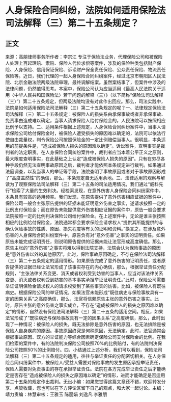 # 人身保险合同纠纷，法院如何适用保险法司法解释（三）第二十五条规定？
## 正文
来源：高朋律师事务所作者：李宗江 专注于保险法业务，代理保险公司和被保险人处理上百起理赔、索赔、保险人代位求偿等案件，涉及的保险种类包括财产保险、人身保险、信用保证保险、诉讼财产保全责任保险、公众责任保险、物流责任保险等。近日，我们代理的一起人身保险合同纠纷案件，经过北京市朝阳区人民法院、北京金融法院两级法院审理，最终调解结案。虽然案结事了，但案件中涉及的法律问题，仍然值得思考。本案中，保险公司认为应当适用《最高人民法院关于适用〈中华人民共和国保险法〉若干问题的解释（三）》（以下简称“保险法司法解释（三）”）第二十五条规定，但两级法院均没有对此作出回应。那么，司法实践中，法院是如何适用保险法司法解释（三）第二十五条规定的呢？一、法律规定保险法司法解释（三）第二十五条规定：被保险人的损失系由承保事故或者非承保事故、免责事由造成难以确定，当事人请求保险人给付保险金的，人民法院可以按照相应比例予以支持。二、适用条件根据上述规定，人身保险合同纠纷案件中，当事人请求保险公司给付保险金时，被保险人遭受损失的原因难以确定的，法院可以依法行使自由裁量权，判令保险公司按照保险金的一定比例赔偿当事人。很明显，本条适用的前提条件是，“造成被保险人损失的原因难以确定”。诉讼案件，查明事实是裁判者的法定职责。在人身保险合同纠纷案件中，裁判者应当本着公平正义之原则，最大限度查明事实，在此基础之上认定“造成被保险人损失的原因”。只有在穷尽各种手段仍然无法查明事故原因之后，裁判者才能依照本条规定进行裁判。如果通过法庭调查，以及当事人的举证等手段，法院查明了事故原因或者对于事故原因形成了“高度盖然性”的确信，那么，本条规定自无适用余地。三、法律适用的观察与解读为了观察保险法司法解释（三）第二十五条的司法适用情况，我们通过“威科先行”检索了大量的生效判决。经检索发现，在意外伤害人身保险合同纠纷案件中，本条具有较高的适用频率。我们发现，在原告提供了意外伤害相应证据的案件中，保险公司一般会主张原告提供的证据未能证明意外伤害之事实，遂请求按照一定的比例支付保险金；而在原告未能提供意外伤害相应证据的案件中，原告一般会要求法院按照一定的比例判决保险公司给付保险金。在上述案件中，无论是谁主张按照相应的比例给付保险金，法院通常都会要求保险金请求权人“提供其所能提供的与确认保险事故的性质、原因、损失程度等有关的证明和资料。”换言之，在涉及意外伤害的人身保险合同纠纷案件中，原告负有对“意外伤害”之事实的证明责任。如果原告未能完成证明责任，则说明原告提供的证据未能让法官形成高度确信。那么，原告主张的“意外伤害”之事实将难以得到法院支持，法院会认为保险事故的原因是“意外伤害以外的其他原因”。此时，保险事故原因确定，不存在保险法司法解释（三）第二十五条规定的适用情形。如果原告完成了意外伤害的证明责任，或者原告提供的证据已经让法官形成了该事实存在的内心确信，那么，根据举证责任分配规则，“主张法律关系变更、消灭或者权利受到妨害的当事人，应当对该法律关系变更、消灭或者权利受到妨害的基本事实承担举证证明责任。”此时，保险公司需要举证证明保险金请求权人的请求权受到了某些事实的妨害。比如，被保险人有既往病史。根据保险公司的举证情况，如果法官未能形成“既往病史与保险事故具有一定的因果关系”之高度确信，那么，法官将信赖原告主张的意外伤害之事实。此时，原告主张的意外伤害之事实成立，不存在“造成被保险人的损失之原因难以确定”的情形，自然没有保险法司法解释（三）第二十五条的适用空间。相反，如果法官形成了“既往病史与保险事故具有一定的因果关系”之高度确信，那么，此时出现了一种情况：被保险人的损失，既无法排除是意外伤害的原因，也无法排除是被保险人自身疾病的原因。事故原因终究是何种原因，无法确定。此时，法官通常会根据事故原因、双方的举证能力等综合因素确定保险公司支付保险金的比例。在我们检索的案件中，有的法院判决保险公司按照70%的比例赔付，有的法院判决保险公司按照50%的比例赔付。四、小结通过上述分析，我们可以看到，保险法司法解释（三）第二十五条规定的适用，往往与举证责任的分配密切相关。在人身保险合同纠纷案件中，被保险人/受益人需要对保险事故的发生原因承担举证责任，保险人需要对免责事由的存在承担举证责任。法院在各方完成举证责任之后才能确定是否存在“造成被保险人的损失之原因难以确定”的情形，进而才能确定是否适用第二十五条的规定作出裁判。无讼小编：如果您觉得这篇文章还不错，欢迎转发分享、点赞收藏，您也可以在下方评论区留下自己的观点，和大家一起讨论。主编：靖力责编：林慧审核：王雅玉 陈丽娟 刘逸凡 李雅朋
